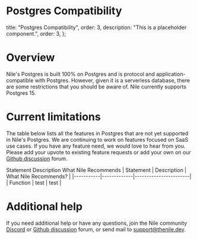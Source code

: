 # Postgres Compatibility

  title: "Postgres Compatibility",
  order: 3,
  description: "This is a placeholder component.",
  order: 3,
};

# Overview
Nile's Postgres is built 100% on Postgres and is protocol and application-compatible with Postgres. However, given it is a serverless database, there are some restrictions that you should be aware of. Nile currently supports Postgres 15.

# Current limitations
The table below lists all the features in Postgres that are not yet supported in Nile's Postgres. We are continuing to work on features focused on SaaS use cases. If you have any feature need, we would love to hear from you. Please add your upvote to existing feature requests or add your own on our [Github discussion](https://github.com/orgs/niledatabase/discussions/categories/feature-requests) forum.

<Row>
  <Col>
    Statement
  </Col>
  <Col>
    Description
  </Col>
  <Col>
    What Nile Recommends
  </Col>
</Row>
| Statement | Description | What Nile Recommends? |
|-----------|-------------|-----------------------|
| Function  | test        | test                  |


# Additional help
If you need additional help or have any questions, join the Nile community [Discord](https://discord.gg/8UuBB84tTy) or [Github discussion](https://github.com/orgs/niledatabase/discussions) forum, or send mail to support@thenile.dev.
